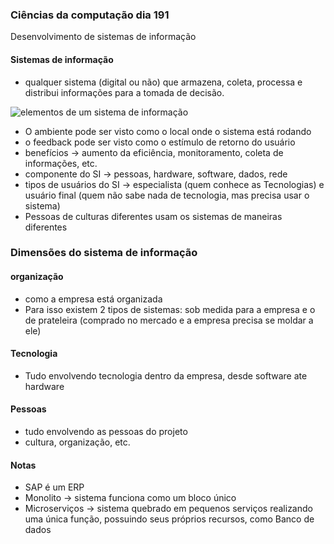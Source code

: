 




### Ciências da computação dia 191

Desenvolvimento de sistemas de informação

#### Sistemas de informação

-   qualquer sistema (digital ou não) que armazena, coleta, processa e
    distribui informações para a tomada de decisão.

![elementos de um sistema de
informação](https://cdn-images-1.medium.com/max/800/1*5OHMgQlYR7eo8bn69OIfOA.png)

-   O ambiente pode ser visto como o local onde o sistema está rodando
-   o feedback pode ser visto como o estímulo de retorno do usuário
-   benefícios → aumento da eficiência, monitoramento, coleta de
    informações, etc.
-   componente do SI → pessoas, hardware, software, dados, rede
-   tipos de usuários do SI → especialista (quem conhece as Tecnologias)
    e usuário final (quem não sabe nada de tecnologia, mas precisa usar
    o sistema)
-   Pessoas de culturas diferentes usam os sistemas de maneiras
    diferentes








### Dimensões do sistema de informação

#### organização

-   como a empresa está organizada
-   Para isso existem 2 tipos de sistemas: sob medida para a empresa e o
    de prateleira (comprado no mercado e a empresa precisa se moldar a
    ele)

#### Tecnologia

-   Tudo envolvendo tecnologia dentro da empresa, desde software ate
    hardware

#### Pessoas

-   tudo envolvendo as pessoas do projeto
-   cultura, organização, etc.








#### Notas

-   SAP é um ERP
-   Monolito → sistema funciona como um bloco único
-   Microserviços → sistema quebrado em pequenos serviços realizando uma
    única função, possuindo seus próprios recursos, como Banco de dados



